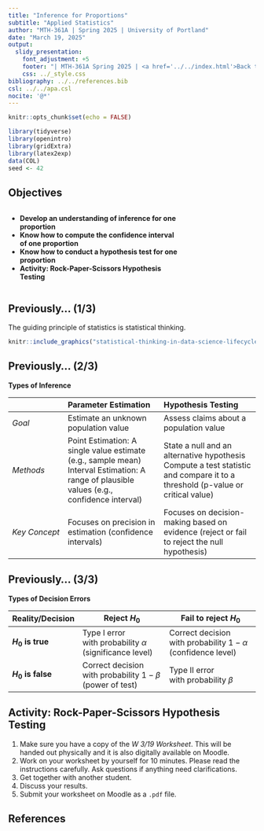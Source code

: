 ---
title: "Inference for Proportions"
subtitle: "Applied Statistics"
author: "MTH-361A | Spring 2025 | University of Portland"
date: "March 19, 2025"
output:
  slidy_presentation:
    font_adjustment: +5
    footer: "| MTH-361A Spring 2025 | <a href='../../index.html'>Back to the Course Website</a>"
    css: ../_style.css
bibliography: ../../references.bib
csl: ../../apa.csl
nocite: '@*'
---

```{r setup, include=FALSE}
knitr::opts_chunk$set(echo = FALSE)
```

```{r echo=FALSE, eval=TRUE,message=FALSE, warning=FALSE}
library(tidyverse)
library(openintro)
library(gridExtra)
library(latex2exp)
data(COL)
seed <- 42
```

## Objectives

:::: {.column width=15%}
::::

:::: {.column width=70%}
- **Develop an understanding of inference for one proportion**
- **Know how to compute the confidence interval of one proportion**
- **Know how to conduct a hypothesis test for one proportion**
- **Activity: Rock-Paper-Scissors Hypothesis Testing**
::::

:::: {.column width=15%}
::::

## Previously... (1/3)

The guiding principle of statistics is statistical thinking.

```{r statistical-thinking-1, echo=FALSE, fig.cap="Statistical Thinking in the Data Science Life Cycle", fig.align='center', out.width = '55%'}
knitr::include_graphics("statistical-thinking-in-data-science-lifecycle.png")
```

## Previously... (2/3)

**Types of Inference**

|  | **Parameter Estimation** | **Hypothesis Testing** |
|:---|:------|:------|
| _Goal_ | Estimate an unknown population value | Assess claims about a population value |
| _Methods_ | Point Estimation: A single value estimate (e.g., sample mean) <br>Interval Estimation: A range of plausible values (e.g., confidence interval) | State a null and an alternative hypothesis <br>Compute a test statistic and compare it to a threshold (p-value or critical value) |
| _Key Concept_ | Focuses on precision in estimation (confidence intervals) | Focuses on decision-making based on evidence (reject or fail to reject the null hypothesis) |

## Previously... (3/3)

**Types of Decision Errors**

| Reality/Decision | **Reject $H_0$**                                                      | **Fail to reject $H_0$**                                                  |
|------------------|-------------------------------------------------------------------|-----------------------------------------------------------------------|
| **$H_0$ is true**    | Type I error<br>with probability $\alpha$<br>(significance level) | Correct decision<br>with probability $1-\alpha$<br>(confidence level) |
| **$H_0$ is false**   | Correct decision<br>with probability $1-\beta$<br>(power of test) | Type II error<br>with probability $\beta$                             |

## Activity: Rock-Paper-Scissors Hypothesis Testing

1. Make sure you have a copy of the *W 3/19 Worksheet*. This will be handed out physically and it is also digitally available on Moodle.
2. Work on your worksheet by yourself for 10 minutes. Please read the instructions carefully. Ask questions if anything need clarifications.
3. Get together with another student.
4. Discuss your results.
5. Submit your worksheet on Moodle as a `.pdf` file.

## References

::: {#refs}
:::

